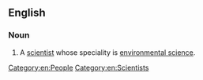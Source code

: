 ==English==

===Noun===
{{en-noun}}

# A [[scientist]] whose speciality is [[environmental science]].

[[Category:en:People]]
[[Category:en:Scientists]]